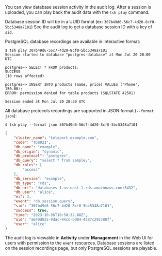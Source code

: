 You can view database session activity in the audit log.
After a session is uploaded, you can play back the audit data
with the `tsh play` command.

Database session ID will be in a UUID format (ex: `307b49d6-56c7-4d20-8cf0-5bc5348a7101`)
See the audit log to get a database session ID with a key of `sid`.

PostgreSQL database recordings are available in interactive format:

```code
$ tsh play 307b49d6-56c7-4d20-8cf0-5bc5348a7101
Session started to database "postgres-database" at Mon Jul 20 20:00 UTC

postgres=> SELECT * FROM products;
SUCCESS
(10 rows affected)

postgres=> INSERT INTO products (name, price) VALUES ('Phone', 150.00);
ERROR: permission denied for table products (SQLSTATE 42501)

Session ended at Mon Jul 20 20:30 UTC
```

All database protocols recordings are supported in JSON format (`--format json`):
```code
$ tsh play --format json 307b49d6-56c7-4d20-8cf0-5bc5348a7101
```

```json
{
    "cluster_name": "teleport.example.com",
    "code": "TDB02I",
    "db_name": "example",
    "db_origin": "dynamic",
    "db_protocol": "postgres",
    "db_query": "select * from sample;",
    "db_roles": [
        "access"
    ],
    "db_service": "example",
    "db_type": "rds",
    "db_uri": "databases-1.us-east-1.rds.amazonaws.com:5432",
    "db_user": "alice",
    "ei": 2,
    "event": "db.session.query",
    "sid": "307b49d6-56c7-4d20-8cf0-5bc5348a7101",
    "success": true,
    "time": "2023-10-06T10:58:32.88Z",
    "uid": "a649d925-9dac-44cc-bd04-4387c295580f",
    "user": "alice"
}
```

The audit log is viewable in **Activity** under **Management** in the Web UI for users
with permission to the `event` resources. Database sessions are listed on the
session recordings page, but only PostgreSQL sessions are playable.
